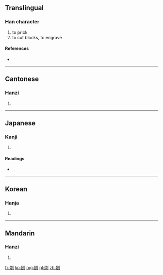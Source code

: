 ==Translingual==

===Han character===
{{Han char|rn=18|rad=刀|as=08|sn=10|four=8240<sub>0</sub>|canj=水水水水弓 (EEEEN)}}

# to prick
# to cut blocks, to engrave

====References====
* {{Han ref|kx=0141.280|dkj=02055|dj=0321.070|hdz=10347.050|uh=525F|ud=21087|bh=D0EA|bd=53482}}

----

==Cantonese==

===Hanzi===
{{yue-hanzi|jyut=|y=jyut1}}

# {{defn|lang=yue|sort=刀08}}

----

==Japanese==

===Kanji===
{{ja-kanji|grade=|rs=刀08}}

# {{defn|lang=ja|sort=刀08}}

====Readings====
* {{ja-readings|on=[[てつ]] (tetsu), [[てち]] (techi), [[たつ]] (tatsu), [[たち]] (tachi)|kun=[[けずる]] (kezuru), [[さきとる]] (sakitoru), [[そぐ]] (sogu), [[うつ]] (utsu)}}

----

==Korean==

===Hanja===
{{ko-hanja|hangeul=철|rv=cheol|mr=ch'ŏl}}

# {{defn|lang=ko|sort=刀08}}

----

==Mandarin==

===Hanzi===
{{cmn-hanzi|pin=[[duō]] ([[duo1]])|wg=to<sup>1</sup>}}

# {{defn|lang=cmn|sort=刀08}}

[[fr:剟]]
[[ko:剟]]
[[mg:剟]]
[[pl:剟]]
[[zh:剟]]